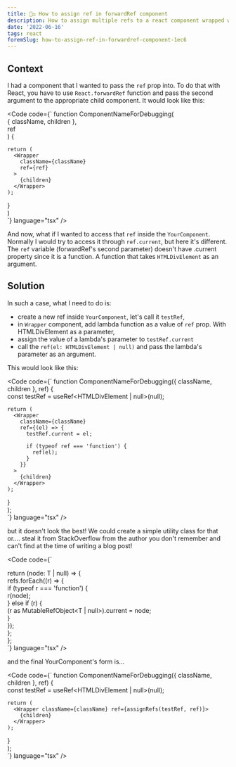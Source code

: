 ```yaml
---
title: 👨‍⚖️ How to assign ref in forwardRef component
description: How to assign multiple refs to a react component wrapped with forwardRef. Copy-paste solution.
date: '2022-06-16'
tags: react
foremSlug: how-to-assign-ref-in-forwardref-component-1ec6
---
```


## Context

I had a component that I wanted to pass the `ref` prop into. To do that with React, you have to use `React.forwardRef` function and pass the second argument to the appropriate child component.
It would look like this:

<Code code={`
  function ComponentNameForDebugging(  
    { className, children },  
    ref  
  ) {  
    
    return (  
      <Wrapper  
        className={className}  
        ref={ref}  
      >  
        {children}  
      </Wrapper>  
    );  
  }  
)  
`} language="tsx" />

And now, what if I wanted to access that `ref` inside the `YourComponent`. Normally I would try to access it through `ref.current`, but here it's different.
The `ref` variable (forwardRef's second parameter) doesn't have .current property since it is a function. A function that takes `HTMLDivElement` as an argument.

## Solution

In such a case, what I need to do is:
- create a new ref inside `YourComponent`, let's call it `testRef`,
- in `Wrapper` component, add lambda function as a value of `ref` prop. With HTMLDivElement as a parameter,
- assign the value of a lambda's parameter to `testRef.current`
- call the `ref(el: HTMLDivElement | null)` and pass the lambda's parameter as an argument.

This would look like this:

<Code code={`
  function ComponentNameForDebugging({ className, children }, ref) {  
    const testRef = useRef<HTMLDivElement | null>(null);  
  
    return (  
      <Wrapper  
        className={className}  
        ref={(el) => {  
          testRef.current = el;  
  
          if (typeof ref === 'function') {  
            ref(el);  
          }  
        }}  
      >  
        {children}  
      </Wrapper>  
    );  
  }  
);  
`} language="tsx" />

but it doesn't look the best! We could create a simple utility class for that or.... steal it from StackOverflow from the author you don't remember and can't find at the time of writing a blog post!

<Code code={`
  
  return (node: T | null) => {  
    refs.forEach((r) => {  
      if (typeof r === 'function') {  
        r(node);  
      } else if (r) {  
        (r as MutableRefObject<T | null>).current = node;  
      }  
    });  
  };  
};  
`} language="tsx" />


and the final YourComponent's form is...

<Code code={`
  function ComponentNameForDebugging({ className, children }, ref) {  
    const testRef = useRef<HTMLDivElement | null>(null);  
  
    return (  
      <Wrapper className={className} ref={assignRefs(testRef, ref)}>  
        {children}  
      </Wrapper>  
    );  
  }  
);  
`} language="tsx" />
